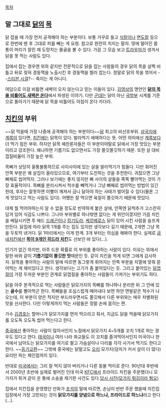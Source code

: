 [[목차]]

== 말 그대로 [[닭]]의 [[목]] ==
닭 잡을 때 가장 먼저 공격해야 하는 부분이다. 보통 거꾸로 들고 [[식칼]]이나 [[면도칼]] 등으로 한번에 벤 후 그대로 피를 빼는 게 요령. 참고로 완전히 치지는 말자. 땅에 떨어진 몸통이 머리가 잘린 채 도망치는 몰골을 볼 수 있다. 가끔 그 모습 보고 [[트라우마]]가 생겨서 닭을 못 먹는 사람도 있다.

집에서 잡는 경우엔 위와 같지만 전문적으로 닭을 잡는 사람들의 경우 닭의 목을 살짝 비틀고 뒤로 젖혀 경동맥을 노출시킨 후 경동맥을 찔러 잡는다. 정말로 닭의 목을 꺾어서 --[[스티븐 시걸]]?-- 죽이는 게 아니다.

여담으로 이걸 비틀면 새벽이 오지 않는다고 믿는 이들이 있다. [[김영삼]]의 명언인 '''[[닭의 목을 비틀어도 새벽은 온다]]'''에서 파생된 이야기. 다만 [[군대]]는 닭이 아닌 [[국방부]] 시계를 기준으로 돌아가기 때문에 닭 목을 비틀어도 아침이 온다 카더라. 

== [[치킨]]의 부위 ==
~~닭 먹을때 가장 나중에 공격해야 하는 부분이다~~[[닭]] 최고의 비선호부위. [[삼국지]]에 [[계륵]]이 있다면, [[치킨]]에는 닭목이 있다. 발라먹기 애매하다는 뜻. 어떤 의미에선 [[계륵]]보다 더 먹기 힘든 부위. 하지만 닭목 예찬론자들은 이 부분이야말로 닭에서 가장 맛있는 부분이라고 강조한다. 왜냐하면 기름기도 없으면서도 가장 쫄깃쫄깃하기 때문. 또한 살 대비 껍질비율이 가장 높은 부위.

목뼈가 상당히 울퉁불퉁하므로 사이사이에 있는 살을 발라먹기가 힘들다. 다만 휘어진 안쪽 부분은 꽤 살집이 올라있으므로, 여기부터 도전하는 것을 추천한다. 귀찮으면 그냥 뼈채로 씹어먹자. 그러나 보기에는 좋지 않지만 뼈 사이의 살들을 쪽쪽 빨아먹는 것이 가장 효율적이다. 목뼈를 분리시켜서 척수를 빼먹거나 그냥 뼈째로 씹어먹는 방법이 있긴 한데, 후자는 잘못하면 이빨이 깨져서 금니 달아야 하는 사태가 벌어질 수 있다(물론 그게 맛있다고 먹는 사람도 있다). 어쨌든 잘 먹으면 육질이 쫄깃하기 때문에 맛있다.

대체 뭘 먹어야하는지 알 수 없을 정도로 빈약하게 붙은 살에, 안쪽엔 닭척추가 고스란히 담겨 있어 식감도 나쁘다. 그나마 부위별로 하나밖엔 없다는 게 위안이겠지만 가끔 치킨을 배달시키면 투 헤드 [[드래곤]]이나 [[킹기도라]], [[케르베로스]] 닭이 있어 시킨 사람을 슬프게 만든다. 닭집에 따라 닭목 1개를 주는 집도 있지만 생각보다 길기 때문에, 2개면 그냥 목을 두토막 낸거다. 닭 1마리에서는 이게 한계. 3개 부터는 의심을 해봐야 한다. 실제로 [[굽네치킨]]에선 '''[http://image.search.naver.com/search.naver?sm=tab_hty&where=image&query=%B1%C1%B3%D7+%C8%F7%B5%E5%B6%F3+%C4%A1%C5%B2 목이 9개인 히드라 치킨]'''도 선보인 바 있다(…).

인기가 없긴 하지만, 아주 드문 확률로 이 부위를 좋아하는 사람이 있다. 이유는 위에서 말한 바와 같이 '''기름기없이 쫄깃한 맛'''때문인 듯. 같이 치킨을 먹게 되면 그에게 감사하자. 닭목을 좋아하는 사람의 말에 따르면 동그랗게 휘어지는 안쪽 부분을 치열에 맞춰 뜯어먹는 게 재미있다고 한다. 생각보다는 고기가 좀 붙어있다는 듯. 그리고 붙어있는 [[닭껍질]]이 가장 두꺼운 부분인 관계로 닭껍질을 좋아하는 사람들이 가져가는 부위기도 하다.

닭을 아주 본격적으로 먹는 사람들은 닭모가지의 목뼈를 하나하나 분리한 뒤 그 안에 있는 '''골수'''를 빨아먹곤 한다. 목뼈들을 조심스럽게 떼어내다 보면 하얀 면발같은 척수가 나오는데, 이 부분이 양은 적지만 부드러우면서도 쫄깃해서 다른 부위와는 매우 차별화된 맛을 선사한다. 다만 이렇게까지 먹는 사람들은 정말 손에 꼽히는 편.

가수 [[김경호]]는 할머니가 닭모가지를 먼저 먹으라고 줘서, 지금도 닭을 먹을때 닭모가지를 오도독 오도독 씹어 먹는다고 한다.

[[중국]]에선 좋아하는 사람이 많아서인지 노점에서 닭모가지 4~5개를 꼬치 1개로 파는 경우도 있다고 한다. [[태국]]이나 여러 나라 화교들도 이 꼬치를 즐겨먹어서인지 미국이나 한국에서 남아도는 닭모가지를 여기로 팔고 가슴살이나 다리를 각각 사가서 먹기도 한다고 한다. ~~[[등가교환]]~~ 그밖에 중국에는 닭말고도 [[오리]] 모가지(덩치가 커서 살이 더 많다) 요리만 파는 체인점까지 있다.

반대로 [[미국]]에서는 그리 잘 먹지 않아 버리거나 다른 동물 먹이로 준다. 90년대 후반에서 2000년 초반에 실제로 벌어진 인데 미국 [[KFC]]에서 프라이드 치킨을 주문했더니 모가지가 튀겨 같이 온 통에 소송을 제기한 사건도 있다.[http://search.daum.net/search?w=img&q=%EB%AF%B8%EA%B5%AD%20KFC%EC%97%90%EC%84%9C%20%EB%8B%AD%EB%A8%B8%EB%A6%AC%20%ED%8A%80%EA%B9%80&docid=33hFkHyfJBF2dIOUO1&DA=IIM 당시 사진(모가지 튀김이라 혐오)]

집에서 치킨집을 운영했던 만화가 [[조석]]의 말에 따르면, 손님이 반반 주문 했을때 치킨집 입장에서 가장 고민되는 것이 '''닭모가지를 양념으로 하느냐, 프라이드로 하느냐'''라고 한다(…).
